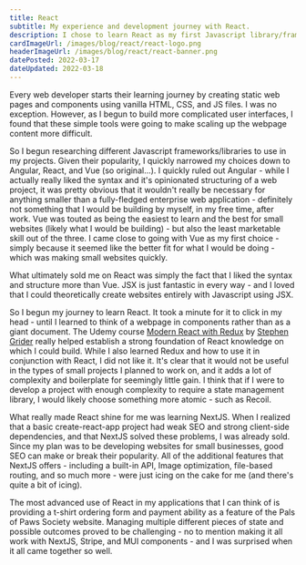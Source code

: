 ```yaml
---
title: React
subtitle: My experience and development journey with React.
description: I chose to learn React as my first Javascript library/framework because of its simplicity and ease of use, and the fact that I could bring HTML into my Javascript code.
cardImageUrl: /images/blog/react/react-logo.png
headerImageUrl: /images/blog/react/react-banner.png
datePosted: 2022-03-17
dateUpdated: 2022-03-18
---
```


Every web developer starts their learning journey by creating static web pages and components using vanilla HTML, CSS, and JS files. I was no exception. However, as I begun to build more complicated user interfaces, I found that these simple tools were going to make scaling up the webpage content more difficult.

So I begun researching different Javascript frameworks/libraries to use in my projects. Given their popularity, I quickly narrowed my choices down to Angular, React, and Vue (so original...). I quickly ruled out Angular - while I actually really liked the syntax and it's opinionated structuring of a web project, it was pretty obvious that it wouldn't really be necessary for anything smaller than a fully-fledged enterprise web application - definitely not something that I would be building by myself, in my free time, after work. Vue was touted as being the easiest to learn and the best for small websites (likely what I would be building) - but also the least marketable skill out of the three. I came close to going with Vue as my first choice - simply because it seemed like the better fit for what I would be doing - which was making small websites quickly.

What ultimately sold me on React was simply the fact that I liked the syntax and structure more than Vue. JSX is just fantastic in every way - and I loved that I could theoretically create websites entirely with Javascript using JSX.

So I begun my journey to learn React. It took a minute for it to click in my head - until I learned to think of a webpage in components rather than as a giant document. The Udemy course [Modern React with Redux](https://www.udemy.com/course/react-redux/) by [Stephen Grider](https://www.udemy.com/user/sgslo/) really helped establish a strong foundation of React knowledge on which I could build. While I also learned Redux and how to use it in conjunction with React, I did not like it. It's clear that it would not be useful in the types of small projects I planned to work on, and it adds a lot of complexity and boilerplate for seemingly little gain. I think that if I were to develop a project with enough complexity to require a state management library, I would likely choose something more atomic - such as Recoil.

What really made React shine for me was learning NextJS. When I realized that a basic create-react-app project had weak SEO and strong client-side dependencies, and that NextJS solved these problems, I was already sold. Since my plan was to be developing websites for small businesses, good SEO can make or break their popularity. All of the additional features that NextJS offers - including a built-in API, Image optimization, file-based routing, and so much more - were just icing on the cake for me (and there's quite a bit of icing).

The most advanced use of React in my applications that I can think of is providing a t-shirt ordering form and payment ability as a feature of the Pals of Paws Society website. Managing multiple different pieces of state and possible outcomes proved to be challenging - no to mention making it all work with NextJS, Stripe, and MUI components - and I was surprised when it all came together so well.
